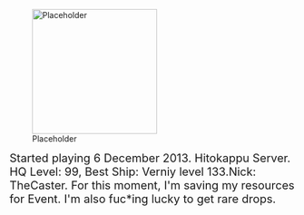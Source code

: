 [[File:Placeholder|thumb|220px]]

<span style="font-size:20px;">Started playing 6 December 2013. Hitokappu Server. HQ Level: 99, Best Ship: Verniy level 133.Nick: TheCaster. For this moment, I'm saving my resources for Event. I'm also fuc*ing lucky to get rare drops.</span>